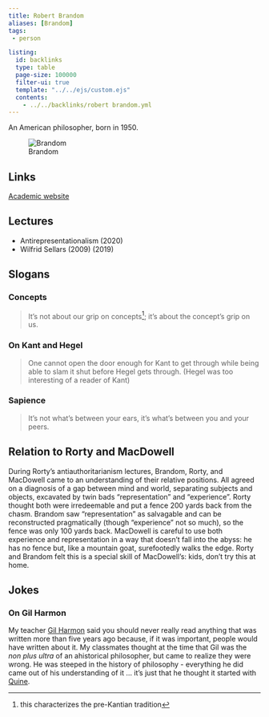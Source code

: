 ```yaml
---
title: Robert Brandom
aliases: [Brandom]
tags: 
 - person

listing:
  id: backlinks
  type: table
  page-size: 100000
  filter-ui: true
  template: "../../ejs/custom.ejs"
  contents:
    - ../../backlinks/robert brandom.yml
---
```


An American philosopher, born in 1950. 

![Brandom](/images/headshots/brandom.jpg)

## Links 
[Academic website](www.pitt.edu/~rbrandom)

## Lectures
- Antirepresentationalism (2020)
- Wilfrid Sellars (2009) (2019)

## Slogans
### Concepts
> It's not about our grip on concepts[^1]; it's about the concept's grip on us.

[^1]: this characterizes the pre-Kantian tradition

### On Kant and Hegel
> One cannot open the door enough for Kant to get through while being able to 
slam it shut before Hegel gets through. (Hegel was too interesting of a reader
of Kant)

### Sapience
> It's not what's between your ears, it's what's between you and your peers.

## Relation to Rorty and MacDowell
During Rorty's antiauthoritarianism lectures, Brandom, Rorty, and MacDowell came to an understanding of their relative positions. All agreed on a diagnosis of a gap between mind and world, separating subjects and objects, excavated by twin bads "representation" and "experience". Rorty thought both were irredeemable and put a fence 200 yards back from the chasm. Brandom saw "representation" as salvagable and can be reconstructed pragmatically (though "experience" not so much), so the fence was only 100 yards back. MacDowell is careful to use both experience and representation in a way that doesn't fall into the abyss: he has no fence but, like a mountain goat, surefootedly walks the edge. Rorty and Brandom felt this is a special skill of MacDowell's: kids, don't try this at home.

## Jokes
### On Gil Harmon
My teacher [Gil Harmon](https://en.wikipedia.org/wiki/Gilbert_Harman) 
said you should never really read anything that was 
written more than five years ago because, if it was important, people would 
have written about it. My classmates thought at the time that Gil was the 
*non plus ultra* of an ahistorical philosopher, but came to realize they were 
wrong. He was steeped in the history of philosophy - everything he did came out 
of his understanding of it ... it's just that he thought it started with 
[Quine](/docs/phil/W.O. Quine.html). 